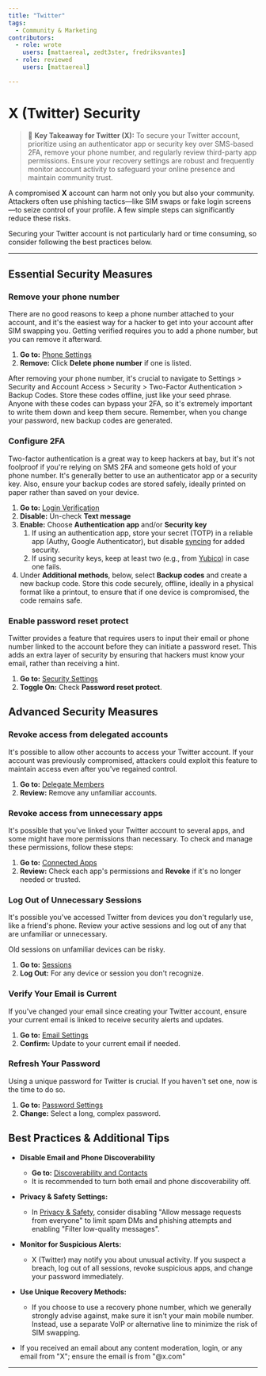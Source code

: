 ```yaml
---
title: "Twitter"
tags:
  - Community & Marketing
contributors:
  - role: wrote
    users: [mattaereal, zedt3ster, fredriksvantes]
  - role: reviewed
    users: [mattaereal]

---
```



<TagProvider>
<TagFilter />


# X (Twitter) Security

<TagList tags={frontmatter.tags} />
<AttributionList contributors={frontmatter.contributors} />

> 🔑 **Key Takeaway for Twitter (X):** To secure your Twitter account, prioritize using an authenticator app or security key over SMS-based 2FA, remove your phone number, and regularly review third-party app permissions. Ensure your recovery settings are robust and frequently monitor account activity to safeguard your online presence and maintain community trust.

A compromised **X** account can harm not only you but also your community. Attackers often use phishing tactics—like SIM swaps or fake login screens—to seize control of your profile. A few simple steps can significantly reduce these risks.

Securing your Twitter account is not particularly hard or time consuming, so consider following the best practices below.

---

## Essential Security Measures

### Remove your phone number

There are no good reasons to keep a phone number attached to your account, and it's the easiest way for a hacker to get into your account after SIM swapping you. Getting verified requires you to add a phone number, but you can remove it afterward.

1. **Go to:** [Phone Settings](https://x.com/settings/phone)
2. **Remove:** Click **Delete phone number** if one is listed.

After removing your phone number, it's crucial to navigate to Settings > Security and Account Access > Security > Two-Factor Authentication > Backup Codes. Store these codes offline, just like your seed phrase. Anyone with these codes can bypass your 2FA, so it's extremely important to write them down and keep them secure. Remember, when you change your password, new backup codes are generated.

### Configure 2FA

Two-factor authentication is a great way to keep hackers at bay, but it's not foolproof if you're relying on SMS 2FA and someone gets hold of your phone number. It's generally better to use an authenticator app or a security key. Also, ensure your backup codes are stored safely, ideally printed on paper rather than saved on your device.

1. **Go to:** [Login Verification](https://x.com/settings/account/login_verification)  
2. **Disable:** Un-check **Text message**
3. **Enable:** Choose **Authentication app** and/or **Security key**
    1. If using an authentication app, store your secret (TOTP) in a reliable app (Authy, Google Authenticator), but disable [syncing](https://retool.com/blog/mfa-isnt-mfa) for added security.  
    2. If using security keys, keep at least two (e.g., from [Yubico](https://www.yubico.com/)) in case one fails.  
4. Under **Additional methods**, below, select **Backup codes** and create a new backup code. Store this code securely, offline, ideally in a physical format like a printout, to ensure that if one device is compromised, the code remains safe.

### Enable password reset protect

Twitter provides a feature that requires users to input their email or phone number linked to the account before they can initiate a password reset. This adds an extra layer of security by ensuring that hackers must know your email, rather than receiving a hint.

1. **Go to:** [Security Settings](https://x.com/settings/security)  
2. **Toggle On:** Check **Password reset protect**.

## Advanced Security Measures

### Revoke access from delegated accounts

It's possible to allow other accounts to access your Twitter account. If your account was previously compromised, attackers could exploit this feature to maintain access even after you've regained control.

1. **Go to:** [Delegate Members](https://x.com/settings/delegate/members)  
2. **Review:** Remove any unfamiliar accounts.

### Revoke access from unnecessary apps

It's possible that you've linked your Twitter account to several apps, and some might have more permissions than necessary. To check and manage these permissions, follow these steps:

1. **Go to:** [Connected Apps](https://x.com/settings/connected_apps)  
2. **Review:** Check each app's permissions and **Revoke** if it's no longer needed or trusted.

### Log Out of Unnecessary Sessions

It's possible you've accessed Twitter from devices you don't regularly use, like a friend's phone. Review your active sessions and log out of any that are unfamiliar or unnecessary.

Old sessions on unfamiliar devices can be risky.

1. **Go to:** [Sessions](https://x.com/settings/sessions)
2. **Log Out:** For any device or session you don't recognize.

### Verify Your Email is Current

If you've changed your email since creating your Twitter account, ensure your current email is linked to receive security alerts and updates.

1. **Go to:** [Email Settings](https://x.com/settings/email)  
2. **Confirm:** Update to your current email if needed.

### Refresh Your Password

Using a unique password for Twitter is crucial. If you haven't set one, now is the time to do so.

1. **Go to:** [Password Settings](https://x.com/settings/password)  
2. **Change:** Select a long, complex password.

## Best Practices & Additional Tips

- **Disable Email and Phone Discoverability**  
  - **Go to:** [Discoverability and Contacts](https://x.com/settings/contacts)
  - It is recommended to turn both email and phone discoverability off.

- **Privacy & Safety Settings:**  
  - In [Privacy & Safety](https://x.com/settings/privacy_and_safety), consider disabling "Allow message requests from everyone" to limit spam DMs and phishing attempts and enabling "Filter low-quality messages".
  
- **Monitor for Suspicious Alerts:**  
  - X (Twitter) may notify you about unusual activity. If you suspect a breach, log out of all sessions, revoke suspicious apps, and change your password immediately.

- **Use Unique Recovery Methods:**  
  - If you choose to use a recovery phone number, which we generally strongly advise against, make sure it isn't your main mobile number. Instead, use a separate VoIP or alternative line to minimize the risk of SIM swapping.

- If you received an email about any content moderation, login, or any email from "X"; ensure the email is from "@x.com"

---

</TagProvider>
<ContributeFooter />